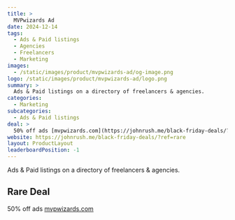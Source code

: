 ```yaml
---
title: >
  MVPwizards Ad
date: 2024-12-14
tags:
  - Ads & Paid listings
  - Agencies
  - Freelancers
  - Marketing
images:
  - /static/images/product/mvpwizards-ad/og-image.png
logo: /static/images/product/mvpwizards-ad/logo.png
summary: >
  Ads & Paid listings on a directory of freelancers & agencies.
categories:
  - Marketing
subcategories:
  - Ads & Paid listings
deal: >
  50% off ads [mvpwizards.com](https://johnrush.me/black-friday-deals/?ref=rare)
website: https://johnrush.me/black-friday-deals/?ref=rare
layout: ProductLayout
leaderboardPosition: -1
---
```

Ads & Paid listings on a directory of freelancers & agencies.

## Rare Deal

50% off ads [mvpwizards.com](https://johnrush.me/black-friday-deals/?ref=rare)
